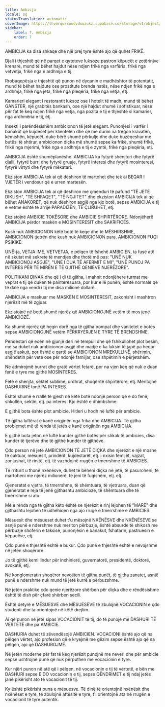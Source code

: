 ```yaml
---
title: Ambicja
locale: sq
statusTranslation: automatic
coverImage: https://lhvmrqwrcowdvduuaukz.supabase.co/storage/v1/object/public/strapi-uploads/small_cover-educacion-fundamental.webp-2d51a7828a2b1309555be27f7e2a61a0.webp
sidebar:
    label: 7. Ambicja
    order: 7
---
```

AMBICIJA ka disa shkaqe dhe një prej tyre është ajo që quhet FRIKË.

Djali i thjeshtë që në parqet e qyteteve luksoze pastron këpucët e zotërinjve krenarë, mund të bëhet hajdut nëse ndjen frikë nga varfëria, frikë nga vetvetja, frikë nga e ardhmja e tij.

Rrobaqepësja e thjeshtë që punon në dyqanin e madhështor të potentatit, mund të bëhet hajdute ose prostitute brenda natës, nëse ndjen frikë nga e ardhmja, frikë nga jeta, frikë nga pleqëria, frikë nga vetja, etj.

Kamarieri elegant i restorantit luksoz ose i hotelit të madh, mund të bëhet GANSTER, një grabitës bankash, ose një hajdut shumë i sofistikuar, nëse për fat të keq ndjen frikë nga vetja, nga pozita e tij e thjeshtë si kamarier, nga ardhmëria e tij, etj.

Insekti i parëndësishëm ambicionon të jetë elegant. Punonjësi i varfër i banakut që kujdeset për klientelën dhe që me durim na tregon kravatën, këmishën, këpucët, duke bërë shumë përkulje dhe duke buzëqeshur me butësi të shtirur, ambicionon diçka më shumë sepse ka frikë, shumë frikë, frikë nga mjerimi, frikë nga e ardhmja e tij e zymtë, frikë nga pleqëria, etj.

AMBICIJA është shumëplanëshe. AMBICIJA ka fytyrë shenjtori dhe fytyrë djalli, fytyrë burri dhe fytyrë gruaje, fytyrë interesi dhe fytyrë mosinteresi, fytyrë virtyti dhe fytyrë mëkatari.

Ekziston AMBICIJA tek ai që dëshiron të martohet dhe tek ai BEQAR I VJETËR i vendosur që e urren martesën.

Ekziston AMBICIJA tek ai që dëshiron me çmenduri të pafund "TË JETË DIKUSH", "TË SHFAQET", "TË NGJITET" dhe ekziston AMBICIJA tek ai që bëhet ANAKORET, që nuk dëshiron asgjë nga kjo botë, sepse AMBICIJA e tij e vetme është të arrijë PARADIZËN, TË ÇLIRUHET, etj.

Ekzistojnë AMBICIE TOKËSORE dhe AMBICIE SHPIRTËRORE. Ndonjëherë AMBICIJA përdor maskën e MOSINTERESIT dhe SAKRIFICËS.

Kush nuk AMBICIONON këtë botë të keqe dhe të MËSHIRSHME, AMBICIONON tjetrën dhe kush nuk AMBICIONON para, AMBICIONON FUQI PSIKIKE.

UNË-ja, VETJA IME, VETVETJA, e pëlqen të fshehë AMBICIEN, ta fusë atë në skutat më sekrete të mendjes dhe thotë më pas: "UNË NUK AMBICIONOJ ASGJË", "UNË I DUA TË AFERMIT E MI", "UNË PUNOJ PA INTERES PËR TË MIRËN E TË GJITHË QENIEVE NJERËZORE".

POLITIKANI DINAK dhe që i di të gjitha, i mahnit ndonjëherë turmat me veprat e tij që duken të painteresuara, por kur e lë punën, është normale që të dalë nga vendi i tij me disa milionë dollarë.

AMBICIJA e maskuar me MASKËN E MOSINTERESIT, zakonisht i mashtron njerëzit më të zgjuar.

Ekzistojnë në botë shumë njerëz që AMBICIONOJNË vetëm të mos jenë AMBICIOZË.

Ka shumë njerëz që heqin dorë nga të gjitha pompat dhe vanitetet e botës sepse AMBICIONOJNË vetëm PËRKRYERJEN E TYRE TË BRENDSHME.

Pendestari që ecën në gjunjë deri në tempull dhe që fshikullohet plot besim, me sa duket nuk ambicionon asgjë dhe madje e ka luksin të japë pa hequr asgjë askujt, por është e qartë se AMBICIONON MREKULLINË, shërimin, shëndetin për vete ose për ndonjë familjar, ose shpëtimin e përjetshëm.

Ne admirojmë burrat dhe gratë vërtet fetarë, por na vjen keq që nuk e duan fenë e tyre me gjithë MOSINTERES.

Fetë e shenjta, sektet sublime, urdhrat, shoqëritë shpirtërore, etj. Meritojnë DASHURINË tonë PA INTERES.

Është shumë e rrallë të gjesh në këtë botë ndonjë person që e do fenë, shkollën, sektin, etj. pa interes. Kjo është e dhimbshme.

E gjithë bota është plot ambicie. Hitleri u hodh në luftë për ambicie.

Të gjitha luftërat e kanë origjinën nga frika dhe AMBICIJA. Të gjitha problemet më të rënda të jetës e kanë origjinën nga AMBICIJA.

E gjithë bota jeton në luftë kundër gjithë botës për shkak të ambicies, disa kundër të tjerëve dhe të gjithë kundër të gjithëve.

Çdo person në jetë AMBICIONON TË JETË DIÇKA dhe njerëzit e një moshe të caktuar, mësuesit, prindërit, kujdestarët, etj. i nxisin fëmijët, vajzat, zonjushat, të rinjtë, etj. të vazhdojnë rrugën e tmerrshme të AMBICIES.

Të rriturit u thonë nxënësve, duhet të bëheni diçka në jetë, të pasuroheni, të martoheni me njerëz milionerë, të jeni të fuqishëm, etj. etj.

Gjeneratat e vjetra, të tmerrshme, të shëmtuara, të vjetruara, duan që gjeneratat e reja të jenë gjithashtu ambicioze, të shëmtuara dhe të tmerrshme si ato.

Më e rënda nga të gjitha këto është se njerëzit e rinj lejohen të "MARE" dhe gjithashtu lejohen të udhëhiqen nga ajo rrugë e tmerrshme e AMBICIES.

Mësuesit dhe mësueset duhet t'u mësojnë NXËNËSVE dhe NXËNËSEVE se asnjë punë e ndershme nuk meriton përbuzje, është absurde të shikosh me përbuzje shoferin e taksisë, punonjësin e banakut, fshatarin, pastruesin e këpucëve, etj.

Çdo punë e thjeshtë është e bukur. Çdo punë e thjeshtë është e nevojshme në jetën shoqërore.

Jo të gjithë kemi lindur për inxhinierë, guvernatorë, presidentë, doktorë, avokatë, etj.

Në konglomeratin shoqëror nevojiten të gjitha punët, të gjitha zanatet, asnjë punë e ndershme nuk mund të jetë kurrë e përbuzshme.

Në jetën praktike çdo qenie njerëzore shërben për diçka dhe e rëndësishme është të dish për çfarë shërben secili.

Është detyrë e MËSUESVE dhe MËSUESEVE të zbulojnë VOCACIONIN e çdo studenti dhe ta orientojnë në këtë drejtim.

Ai që punon në jetë sipas VOCACIONIT të tij, do të punojë me DASHURI TË VËRTETË dhe pa AMBICIE.

DASHURIA duhet të zëvendësojë AMBICIEN. VOCACIONI është ajo që na pëlqen vërtet, ajo profesion që e kryejmë me gëzim sepse është ajo që na pëlqen, ajo që DASHUROJMË.

Në jetën moderne për fat të keq njerëzit punojnë me neveri dhe për ambicie sepse ushtrojnë punë që nuk përputhen me vocacionin e tyre.

Kur njëri punon në atë që i pëlqen, në vocacionin e tij të vërtetë, e bën me DASHURI sepse E DO vocacionin e tij, sepse QËNDRIMET e tij ndaj jetës janë pikërisht ato të vocacionit të tij.

Ky është pikërisht puna e mësuesve. Të dinë të orientojnë nxënësit dhe nxënëset e tyre, të zbulojnë aftësitë e tyre, t'i orientojnë ata në rrugën e vocacionit të tyre autentik.

